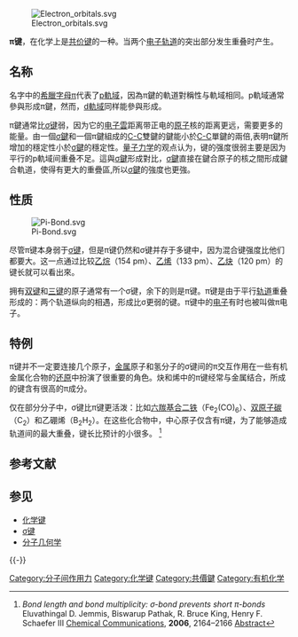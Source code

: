 {{expert|time=2010-01-03T08:57:03+00:00|subject=化学}}
{{refimprove|time=2010-01-03T08:54:58+00:00}}

{{noteTA
|T = zh:π鍵; zh-hans:π键; zh-hant:π鍵;
|1 = zh-hans:轨道; zh-hant:軌域;
|2 = zh-hans:杂化; zh-hant:混成;
|3 = zh-hans:能级; zh-hant:能階;
|G1 = Chemistry
}}
[[File:Electron_orbitals.svg|right]]

'''π键'''，在化学上是[[共价键|共价键]]的一种。当两个[[电子轨道|电子轨道]]的突出部分发生重叠时产生。

== 名称 ==

名字中的[[希臘|希臘]][[字母|字母]][[π|π]]代表了[[p軌域|p軌域]]，因為π鍵的軌道對稱性与軌域相同。p軌域通常參與形成π鍵，然而，[[d軌域|d軌域]]同样能參與形成。

π鍵通常比[[σ键|σ键]]弱，因为它的[[电子雲|电子雲]]距离带正电的[[原子|原子]]核的距离更远，需要更多的能量。由一個[[σ鍵|σ鍵]]和一個π鍵組成的[[碳－碳键|C-C]]雙鍵的鍵能小於[[碳－碳键|C-C]]單鍵的兩倍,表明π鍵所增加的穩定性小於[[σ鍵|σ鍵]]的穩定性。[[量子力学|量子力学]]的观点认为，键的强度很弱主要是因为平行的p軌域间重叠不足。這與[[σ鍵|σ鍵]]形成對比，[[σ鍵|σ鍵]]直接在鍵合原子的核之間形成鍵合軌道，使得有更大的重疊區,所以[[σ鍵|σ鍵]]的強度也更強。

== 性质 ==
[[File:Pi-Bond.svg|thumb]]

尽管π键本身弱于[[σ键|σ键]]，但是π键仍然和σ键并存于多键中，因为混合键强度比他们都要大。这一点通过比较[[乙烷|乙烷]]（154 pm）、[[乙烯|乙烯]]（133 pm）、[[乙炔|乙炔]]（120 pm）的键长就可以看出來。

拥有[[双键|双键]]和[[三键|三键]]的原子通常有一个σ键，余下的则是π键。π键是由于平行[[轨道|轨道]]重叠形成的：两个轨道纵向的相遇，形成比σ更弱的键。π键中的[[电子|电子]]有时也被叫做π电子。

== 特例 ==
π键并不一定要连接几个原子，[[金属|金属]]原子和氢分子的σ键间的π交互作用在一些有机金属化合物的[[还原|还原]]中扮演了很重要的角色。炔和烯中的π键经常与金属结合，所成的键含有很高的π成分。

仅在部分分子中，σ键比π键更活泼：比如[[六羰基合二铁|六羰基合二铁]]（Fe<sub>2</sub>(CO)<sub>6</sub>）、[[双原子碳|双原子碳]]（C<sub>2</sub>）和乙硼烯（B<sub>2</sub>H<sub>2</sub>）。在这些化合物中，中心原子仅含有π键，为了能够造成轨道间的最大重叠，键长比预计的小很多。
<ref>''Bond length and bond multiplicity: σ-bond prevents short π-bonds'' Eluvathingal D. Jemmis, Biswarup Pathak, R. Bruce King, Henry F. Schaefer III [[Chemical_Communications|Chemical Communications]], '''2006''', 2164–2166 [http://dx.doi.org/10.1039/b602116f Abstract]</ref>

== 参考文献 ==
{{Reflist}}

== 参见 ==
{{Portal|化學|Nuvola apps edu science.svg}}
* [[化学键|化学键]]
* [[σ键|σ键]]
* [[分子几何学|分子几何学]]

{{-}}
{{化学键}}
{{Chemical bonding theory|state=autocollapse}}

[[Category:分子间作用力|Category:分子间作用力]]
[[Category:化学键|Category:化学键]]
[[Category:共價鍵|Category:共價鍵]]
[[Category:有机化学|Category:有机化学]]